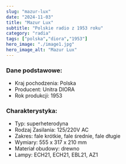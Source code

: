 ```yaml
---
slug: "mazur-lux"
date: "2024-11-03"
title: "Mazur Lux"
subtitle: "Polskie radio z 1953 roku"
category: "radia"
tags: ["polska","diora","1953"]
hero_image: "./image1.jpg"
hero_image_alt: "Mazur Lux"
---
```


### Dane podstawowe:

- Kraj pochodzenia: Polska
- Producent: Unitra DIORA
- Rok produkcji: 1953

### Charakterystyka:

- Typ: superheterodyna
- Rodzaj Zasilania: 125/220V AC
- Zakres: fale krótkie, fale średnie, fale długie
- Wymiary: 555 x 317 x 210 mm
- Materiał obudowy: drewno
- Lampy: ECH21, ECH21, EBL21, AZ1
